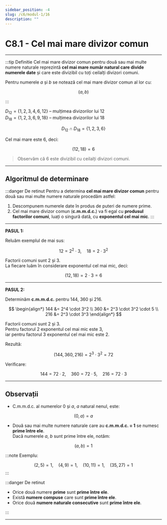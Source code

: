 ```yaml
---
sidebar_position: -4
slug: /c6/modul-1/16
description: ""
---
```


# C8.1 - Cel mai mare divizor comun

---

:::tip Definitie
Cel mai mare divizor comun pentru două sau mai multe numere naturale reprezintă **cel mai mare număr natural care divide numerele date** și care este divizibil cu toți ceilalți divizori comuni.  

Pentru numerele $a$ și $b$ se notează cel mai mare divizor comun al lor cu:

$$
(a, b)
$$

:::

$D_{12} = \{1, 2, 3, 4, 6, 12\}$ – mulțimea divizorilor lui 12  
$D_{18} = \{1, 2, 3, 6, 9, 18\}$ – mulțimea divizorilor lui 18  

$$
D_{12} \cap D_{18} = \{1, 2, 3, 6\}
$$

Cel mai mare este 6, deci:

$$
(12, 18) = 6
$$

> Observăm că 6 este divizibil cu ceilalți divizori comuni.


---

## Algoritmul de determinare

:::danger De retinut
Pentru a determina **cel mai mare divizor comun** pentru două sau mai multe numere naturale procedăm astfel:

1. Descompunem numerele date în produs de puteri de numere prime.  
2. Cel mai mare divizor comun (**c.m.m.d.c.**) va fi egal cu **produsul factorilor comuni**, luați o singură dată, cu **exponentul cel mai mic**.
:::

---


**PASUL 1:**

Reluăm exemplul de mai sus:

$$
12 = 2^2 \cdot 3, \quad 18 = 2 \cdot 3^2
$$

Factorii comuni sunt $2$ și $3$.  
La fiecare luăm în considerare exponentul cel mai mic, deci:

$$
(12, 18) = 2 \cdot 3 = 6
$$


---

**PASUL 2:**

Determinăm **c.m.m.d.c.** pentru $144$, $360$ și $216$.

$$
\begin{align*}
144 &= 2^4 \cdot 3^2 \\
360 &= 2^3 \cdot 3^2 \cdot 5 \\
216 &= 2^3 \cdot 3^3
\end{align*}
$$

Factorii comuni sunt $2$ și $3$.  
Pentru factorul $2$ exponentul cel mai mic este $3$,  
iar pentru factorul $3$ exponentul cel mai mic este $2$.

Rezultă:

$$
(144, 360, 216) = 2^3 \cdot 3^2 = 72
$$

Verificare:

$$
144 = 72 \cdot 2, \quad 360 = 72 \cdot 5, \quad 216 = 72 \cdot 3
$$


---

## Observații

- C.m.m.d.c. al numerelor $0$ și $a$, $a$ natural nenul, este:

$$
(0, a) = a
$$

- Două sau mai multe numere naturale care au **c.m.m.d.c. = 1** se numesc **prime între ele**.  
  Dacă numerele $a$, $b$ sunt prime între ele, notăm:

$$
(a, b) = 1
$$

:::note Exemplu:

$$
(2, 5) = 1, \quad (4, 9) = 1, \quad (10, 11) = 1, \quad (35, 27) = 1
$$
:::

:::danger De retinut

- Orice două numere **prime** sunt **prime între ele**.  
- Există **numere compuse** care sunt **prime între ele**.  
- Orice două **numere naturale consecutive** sunt **prime între ele**.

:::

---